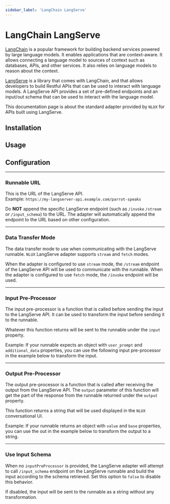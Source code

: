 ```yaml
---
sidebar_label: 'LangChain LangServe'
---
```












# LangChain LangServe

[LangChain](https://www.langchain.com/) is a popular framework for building backend services powered by large language
models. It enables applications that are context-aware. It allows connecting a language model to sources of context
such as databases, APIs, and other services. It also relies on language models to reason about the context.

[LangServe](https://www.langchain.com/langserve) is a library that comes with LangChain, and that allows developers to
build Restful APIs that can be used to interact with language models. A LangServe API provides a set of pre-defined
endpoints and an input/out schema that can be used to interact with the language model.

This documentation page is about the standard adapter provided by `NLUX` for APIs built using LangServe.

<PlatformSelector reactJs={ReactJs} javascript={Javascript}/>

## Installation

<PlatformSection reactJs={InstallationReactJs} javascript={InstallationJavascript}/>

## Usage

<PlatformSection reactJs={UsageReactJs} javascript={UsageJavascript}/>

## Configuration

<PlatformSection reactJs={ConfigReactJs} javascript={ConfigJavascript}/>

---

### Runnable URL

This is the URL of the LangServe API.<br />
Example: `https://my-langserver-api.example.com/parrot-speaks`

Do **NOT** append the specific LangServe endpoint (such as `/invoke` `/stream` or `/input_schema`) to the URL.
The adapter will automatically append the endpoint to the URL based on other configuration.

<PlatformSection reactJs={ConfigUrlReactJs} javascript={ConfigUrlJavascript}/>

---

### Data Transfer Mode

The data transfer mode to use when communicating with the LangServe runnable.
`NLUX` LangServe adapter supports `stream` and `fetch` modes.

When the adapter is configured to use `stream` mode, the `/stream` endpoint of the LangServe API will be used to
communicate with the runnable. When the adapter is configured to use `fetch` mode, the `/invoke` endpoint will be used.

<PlatformSection reactJs={ConfigDataTransferModeReactJs} javascript={ConfigDataTransferModeJavascript}/>

---

### Input Pre-Processor

The input pre-processor is a function that is called before sending the input to the LangServe API.
It can be used to transform the input before sending it to the runnable.

Whatever this function returns will be sent to the runnable under the `input` property.

Example: If your runnable expects an object with `user_prompt` and `additional_data` properties, you can use the
following input pre-processor in the example below to transform the input.

<PlatformSection reactJs={ConfigInputPreProcessorReactJs} javascript={ConfigInputPreProcessorJavascript}/>

---

### Output Pre-Processor

The output pre-processor is a function that is called after receiving the output from the LangServe API.
The `output` parameter of this function will get the part of the response from the runnable returned
under the `output` property.

This function returns a string that will be used displayed in the `NLUX` conversational UI.

Example: If your runnable returns an object with `value` and `base` properties, you can use the out in the
example below to transform the output to a string.

<PlatformSection reactJs={ConfigOutputPreProcessorReactJs} javascript={ConfigOutputPreProcessorJavascript}/>

---

### Use Input Schema

When no `inputPreProcessor` is provided, the LangServe adapter will attempt to call `/input_schema`
endpoint on the LangServe runnable and build the input according to the schema retrieved.
Set this option to `false` to disable this behavior.

If disabled, the input will be sent to the runnable as a string without any transformation.

<PlatformSection reactJs={ConfigUseInputSchemaReactJs} javascript={ConfigUseInputSchemaJavascript}/>
